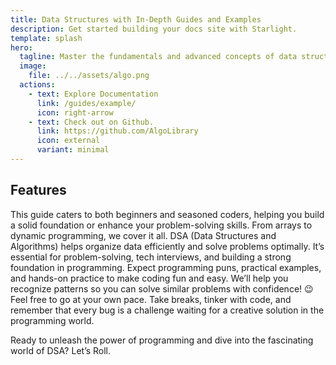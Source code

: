 ```yaml
---
title: Data Structures with In-Depth Guides and Examples
description: Get started building your docs site with Starlight.
template: splash
hero:
  tagline: Master the fundamentals and advanced concepts of data structures with our comprehensive documentation. From arrays to graphs, discover practical implementations, performance analysis, and best practices, all built to support your learning journey and development projects.
  image:
    file: ../../assets/algo.png
  actions:
    - text: Explore Documentation
      link: /guides/example/
      icon: right-arrow
    - text: Check out on Github.
      link: https://github.com/AlgoLibrary
      icon: external
      variant: minimal
---
```



## Features

<CardGrid stagger>
	<Card title="About the Docs" icon="open-book">
		This guide caters to both beginners and seasoned coders, helping you build a solid foundation or enhance your problem-solving skills. From arrays to dynamic programming, we cover it all.
	</Card>
	<Card title="What's DSA? Why DSA?" icon="signal">
		DSA (Data Structures and Algorithms) helps organize data efficiently and solve problems optimally. It’s essential for problem-solving, tech interviews, and building a strong foundation in programming.
	</Card>
	<Card title="What to Expect." icon="seti:todo">
		Expect programming puns, practical examples, and hands-on practice to make coding fun and easy. We’ll help you recognize patterns so you can solve similar problems with confidence! 😉
	</Card>
	<Card title="How to Use This Docs" icon="information">
		Feel free to go at your own pace. Take breaks, tinker with code, and remember that every bug is a challenge waiting for a creative solution in the programming world.

Ready to unleash the power of programming and dive into the fascinating world of DSA? Let’s Roll.
	</Card>
</CardGrid>

